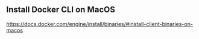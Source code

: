 ## Install Docker CLI on MacOS
[https://docs.docker.com/engine/install/binaries/#install-client-binaries-on-macos](https://docs.docker.com/engine/install/binaries/#install-client-binaries-on-macos)
